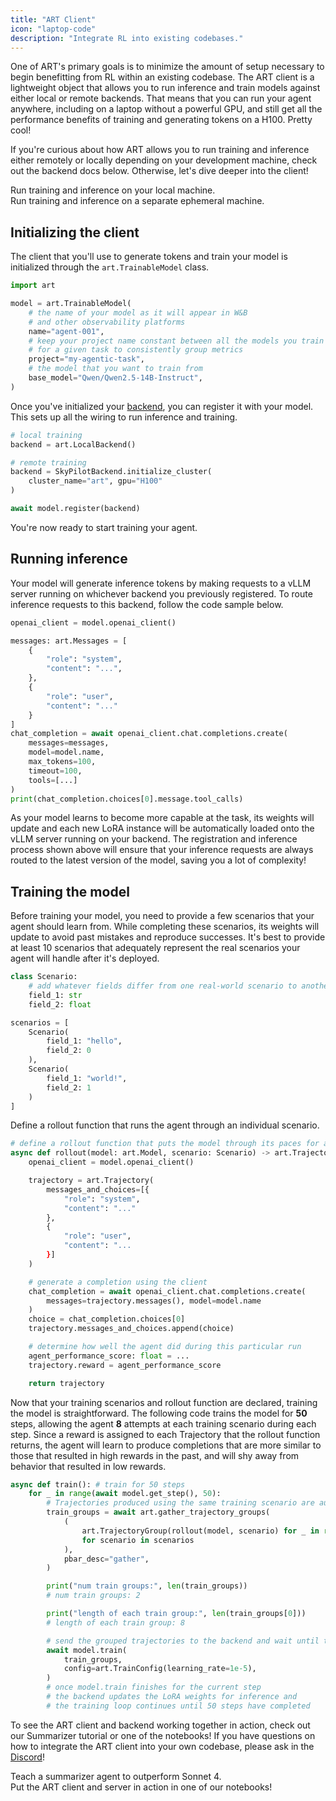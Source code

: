 ```yaml
---
title: "ART Client"
icon: "laptop-code"
description: "Integrate RL into existing codebases."
---
```


One of ART's primary goals is to minimize the amount of setup necessary to begin benefitting from RL within an existing codebase. The ART client is a lightweight object that allows you to run inference and train models against either local or remote backends. That means that you can run your agent anywhere, including on a laptop without a powerful GPU, and still get all the performance benefits of training and generating tokens on a H100. Pretty cool!

If you're curious about how ART allows you to run training and inference either remotely or locally depending on your development machine, check out the backend docs below. Otherwise, let's dive deeper into the client!

<div className="cards-container">
  <div className="card-wrapper">
    <Card
      title="LocalBackend"
      icon="laptop-code"
      href="/fundamentals/art-backend#local-backend"
      horizontal={true}
      arrow={true}
    >
      Run training and inference on your local machine.
    </Card>
  </div>
  <div className="card-wrapper">
    <Card
      title="SkyPilotBackend"
      icon="cloud"
      href="/fundamentals/art-backend#skypilotbackend"
      horizontal={true}
      arrow={true}
    >
      Run training and inference on a separate ephemeral machine.
    </Card>
  </div>
</div>

## Initializing the client

The client that you'll use to generate tokens and train your model is initialized through the `art.TrainableModel` class.

```python
import art

model = art.TrainableModel(
    # the name of your model as it will appear in W&B
    # and other observability platforms
    name="agent-001",
    # keep your project name constant between all the models you train
    # for a given task to consistently group metrics
    project="my-agentic-task",
    # the model that you want to train from
    base_model="Qwen/Qwen2.5-14B-Instruct",
)
```

Once you've initialized your [backend](/fundamentals/art-backend), you can register it with your model. This sets up all the wiring to run inference and training.

```python
# local training
backend = art.LocalBackend()

# remote training
backend = SkyPilotBackend.initialize_cluster(
    cluster_name="art", gpu="H100"
)

await model.register(backend)
```

You're now ready to start training your agent.

## Running inference

Your model will generate inference tokens by making requests to a vLLM server running on whichever backend you previously registered. To route inference requests to this backend, follow the code sample below.

```python
openai_client = model.openai_client()

messages: art.Messages = [
    {
        "role": "system",
        "content": "...",
    },
    {
        "role": "user",
        "content": "..."
    }
]
chat_completion = await openai_client.chat.completions.create(
    messages=messages,
    model=model.name,
    max_tokens=100,
    timeout=100,
    tools=[...]
)
print(chat_completion.choices[0].message.tool_calls)
```

As your model learns to become more capable at the task, its weights will update and each new LoRA instance will be automatically loaded onto the vLLM server running on your backend. The registration and inference process shown above will ensure that your inference requests are always routed to the latest version of the model, saving you a lot of complexity!

## Training the model

Before training your model, you need to provide a few scenarios that your agent should learn from. While completing these scenarios, its weights will update to avoid past mistakes and reproduce successes. It's best to provide at least 10 scenarios that adequately represent the real scenarios your agent will handle after it's deployed.

```python
class Scenario:
    # add whatever fields differ from one real-world scenario to another
    field_1: str
    field_2: float

scenarios = [
    Scenario(
        field_1: "hello",
        field_2: 0
    ),
    Scenario(
        field_1: "world!",
        field_2: 1
    )
]

```

Define a rollout function that runs the agent through an individual scenario.

```python
# define a rollout function that puts the model through its paces for a given scenario
async def rollout(model: art.Model, scenario: Scenario) -> art.Trajectory:
    openai_client = model.openai_client()

    trajectory = art.Trajectory(
        messages_and_choices=[{
            "role": "system",
            "content": "..."
        },
        {
            "role": "user",
            "content": "...
        }]
    )

    # generate a completion using the client
    chat_completion = await openai_client.chat.completions.create(
        messages=trajectory.messages(), model=model.name
    )
    choice = chat_completion.choices[0]
    trajectory.messages_and_choices.append(choice)

    # determine how well the agent did during this particular run
    agent_performance_score: float = ...
    trajectory.reward = agent_performance_score

    return trajectory
```

Now that your training scenarios and rollout function are declared, training the model is straightforward. The following code trains the model for **50** steps, allowing the agent **8** attempts at each training scenario during each step. Since a reward is assigned to each Trajectory that the rollout function returns, the agent will learn to produce completions that are more similar to those that resulted in high rewards in the past, and will shy away from behavior that resulted in low rewards.

```python
async def train(): # train for 50 steps
    for _ in range(await model.get_step(), 50):
        # Trajectories produced using the same training scenario are automatically grouped
        train_groups = await art.gather_trajectory_groups(
            (
                art.TrajectoryGroup(rollout(model, scenario) for _ in range(8))
                for scenario in scenarios
            ),
            pbar_desc="gather",
        )

        print("num train groups:", len(train_groups))
        # num train groups: 2

        print("length of each train group:", len(train_groups[0]))
        # length of each train group: 8

        # send the grouped trajectories to the backend and wait until training finishes
        await model.train(
            train_groups,
            config=art.TrainConfig(learning_rate=1e-5),
        )
        # once model.train finishes for the current step
        # the backend updates the LoRA weights for inference and
        # the training loop continues until 50 steps have completed
```

To see the ART client and backend working together in action, check out our Summarizer tutorial or one of the notebooks! If you have questions on how to integrate the ART client into your own codebase, please ask in the [Discord](https://discord.com/channels/1359674493949448375/1359674622965973185)!

<div className="cards-container">
  <div className="card-wrapper">
    <Card
      title="Summarizer Tutorial"
      icon="list"
      href="/tutorials/summarizer"
      horizontal={true}
      arrow={true}
    >
      Teach a summarizer agent to outperform Sonnet 4.
    </Card>
  </div>
  <div className="card-wrapper">
    <Card
      title="Notebooks"
      icon="book"
      href="/getting-started/notebooks"
      horizontal={true}
      arrow={true}
    >
      Put the ART client and server in action in one of our notebooks!
    </Card>
  </div>
</div>
